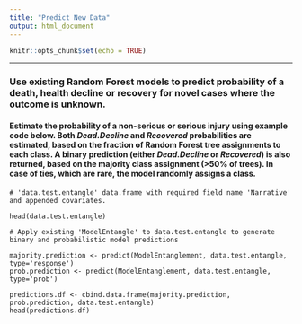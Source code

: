 ```yaml
---
title: "Predict New Data"
output: html_document
---
```

```r
knitr::opts_chunk$set(echo = TRUE)
```
***
### Use existing Random Forest models to predict probability of a death, health decline or recovery for novel cases where the outcome is unknown.


#### Estimate the probability of a non-serious or serious injury using example code below. Both *Dead.Decline* and *Recovered* probabilities are estimated, based on the fraction of Random Forest tree assignments to each class. A binary prediction (either *Dead.Decline* or *Recovered*) is also returned, based on the majority class assignment (>50% of trees). In case of ties, which are rare, the model randomly assigns a class.

```
# 'data.test.entangle' data.frame with required field name 'Narrative' and appended covariates.

head(data.test.entangle)

# Apply existing 'ModelEntangle' to data.test.entangle to generate binary and probabilistic model predictions

majority.prediction <- predict(ModelEntanglement, data.test.entangle, type='response')
prob.prediction <- predict(ModelEntanglement, data.test.entangle, type='prob')

predictions.df <- cbind.data.frame(majority.prediction, prob.prediction, data.test.entangle)
head(predictions.df)

```
